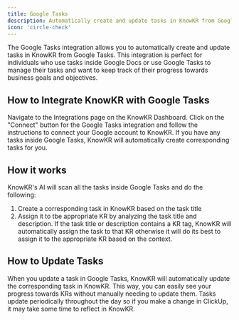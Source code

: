 ```yaml
---
title: Google Tasks
description: Automatically create and update tasks in KnowKR from Google Tasks.
icon: 'circle-check'
---
```


The Google Tasks integration allows you to automatically create and update tasks in KnowKR from Google Tasks.
This integration is perfect for individuals who use tasks inside Google Docs or use Google Tasks to manage their tasks and want to keep track of their progress towards business goals and objectives.

## How to Integrate KnowKR with Google Tasks

<Steps>
    <Step title="Navigate to the Integrations Page">
        Navigate to the Integrations page on the KnowKR Dashboard.
    </Step>
    <Step title="Get Connected">
        Click on the "Connect" button for the Google Tasks integration and follow the instructions to connect your Google account to KnowKR.
    </Step>
    <Step title="That's It">
        If you have any tasks inside Google Tasks, KnowKR will automatically create corresponding tasks for you.
    </Step>
</Steps>

## How it works

KnowKR's AI will scan all the tasks inside Google Tasks and do the following:

1. Create a corresponding task in KnowKR based on the task title
2. Assign it to tbe appropriate KR by analyzing the task title and description. If the task title or description contains a KR tag, KnowKR will automatically assign the task to that KR otherwise it will do its best to assign it to the appropriate KR based on the context.

## How to Update Tasks

When you update a task in Google Tasks, KnowKR will automatically update the corresponding task in KnowKR. This way, you can easily see your progress towards KRs without manually needing to update them.
Tasks update periodically throughout the day so if you make a change in ClickUp, it may take some time to reflect in KnowKR.